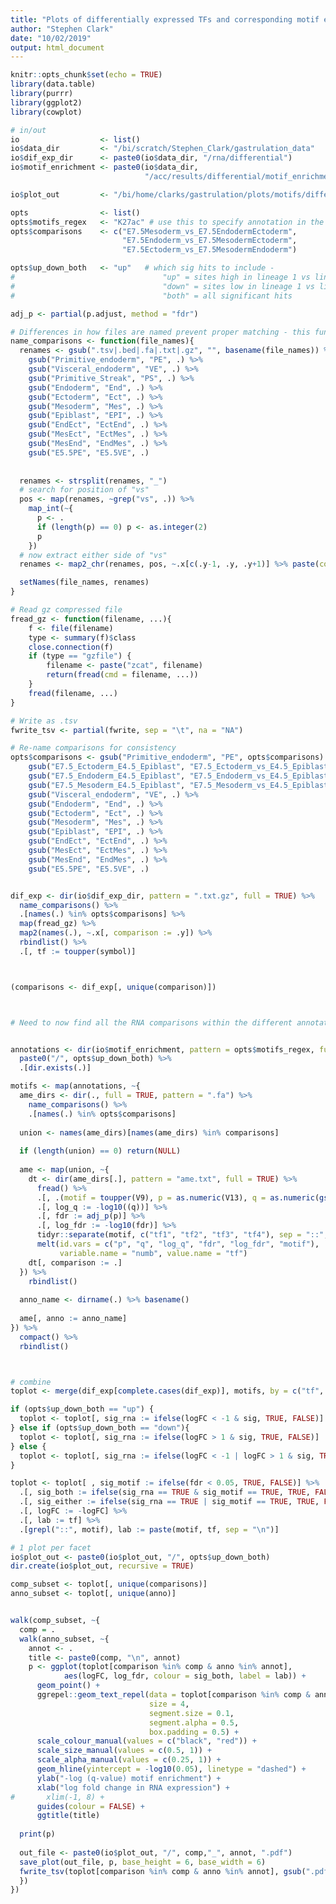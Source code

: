 ---
title: "Plots of differentially expressed TFs and corresponding motif enrichment score"
author: "Stephen Clark"
date: "10/02/2019"
output: html_document
---

```{r load_modules, echo=FALSE, include=FALSE}
knitr::opts_chunk$set(echo = TRUE)
library(data.table)
library(purrr)
library(ggplot2)
library(cowplot)
```

```{r define_opts, echo=FALSE, include=FALSE}


# in/out
io                  <- list()
io$data_dir         <- "/bi/scratch/Stephen_Clark/gastrulation_data"
io$dif_exp_dir      <- paste0(io$data_dir, "/rna/differential")
io$motif_enrichment <- paste0(io$data_dir,
                              "/acc/results/differential/motif_enrichment/background_all_k27ac")

io$plot_out         <- "/bi/home/clarks/gastrulation/plots/motifs/diffexp_diffacc/background_all_k27ac"

opts                <- list()
opts$motifs_regex   <- "K27ac" # use this to specify annotation in the name of the motif enrichment file
opts$comparisons    <- c("E7.5Mesoderm_vs_E7.5EndodermEctoderm",
                         "E7.5Endoderm_vs_E7.5MesodermEctoderm",
                         "E7.5Ectoderm_vs_E7.5MesodermEndoderm")

opts$up_down_both   <- "up"   # which sig hits to include - 
#                                 "up" = sites high in lineage 1 vs lineage 2
#                                 "down" = sites low in lineage 1 vs lineage 2
#                                 "both" = all significant hits


```

```{r functions}
adj_p <- partial(p.adjust, method = "fdr")

# Differences in how files are named prevent proper matching - this function corrects names to a standard format
name_comparisons <- function(file_names){
  renames <- gsub(".tsv|.bed|.fa|.txt|.gz", "", basename(file_names)) %>%
    gsub("Primitive_endoderm", "PE", .) %>%
    gsub("Visceral_endoderm", "VE", .) %>%
    gsub("Primitive_Streak", "PS", .) %>%
    gsub("Endoderm", "End", .) %>%
    gsub("Ectoderm", "Ect", .) %>%
    gsub("Mesoderm", "Mes", .) %>%
    gsub("Epiblast", "EPI", .) %>%
    gsub("EndEct", "EctEnd", .) %>%
    gsub("MesEct", "EctMes", .) %>%
    gsub("MesEnd", "EndMes", .) %>%
    gsub("E5.5PE", "E5.5VE", .) 
  
  
  renames <- strsplit(renames, "_") 
  # search for position of "vs"
  pos <- map(renames, ~grep("vs", .)) %>%
    map_int(~{
      p <- .
      if (length(p) == 0) p <- as.integer(2)
      p
    })
  # now extract either side of "vs"
  renames <- map2_chr(renames, pos, ~.x[c(.y-1, .y, .y+1)] %>% paste(collapse = "_"))

  setNames(file_names, renames)
}

# Read gz compressed file
fread_gz <- function(filename, ...){
    f <- file(filename)
    type <- summary(f)$class
    close.connection(f)
    if (type == "gzfile") {
        filename <- paste("zcat", filename)
        return(fread(cmd = filename, ...))
    }
    fread(filename, ...)
}

# Write as .tsv
fwrite_tsv <- partial(fwrite, sep = "\t", na = "NA")
```

```{r load_data}
# Re-name comparisons for consistency
opts$comparisons <- gsub("Primitive_endoderm", "PE", opts$comparisons) %>%
    gsub("E7.5_Ectoderm_E4.5_Epiblast", "E7.5_Ectoderm_vs_E4.5_Epiblast", .) %>%
    gsub("E7.5_Endoderm_E4.5_Epiblast", "E7.5_Endoderm_vs_E4.5_Epiblast", .) %>%
    gsub("E7.5_Mesoderm_E4.5_Epiblast", "E7.5_Mesoderm_vs_E4.5_Epiblast", .) %>%
    gsub("Visceral_endoderm", "VE", .) %>%
    gsub("Endoderm", "End", .) %>%
    gsub("Ectoderm", "Ect", .) %>%
    gsub("Mesoderm", "Mes", .) %>%
    gsub("Epiblast", "EPI", .) %>%
    gsub("EndEct", "EctEnd", .) %>%
    gsub("MesEct", "EctMes", .) %>%
    gsub("MesEnd", "EndMes", .) %>%
    gsub("E5.5PE", "E5.5VE", .)


dif_exp <- dir(io$dif_exp_dir, pattern = ".txt.gz", full = TRUE) %>%
  name_comparisons() %>%
  .[names(.) %in% opts$comparisons] %>%
  map(fread_gz) %>%
  map2(names(.), ~.x[, comparison := .y]) %>%
  rbindlist() %>%
  .[, tf := toupper(symbol)]



(comparisons <- dif_exp[, unique(comparison)])



# Need to now find all the RNA comparisons within the different annotations we have i.e. map by annotation then by comparisons


annotations <- dir(io$motif_enrichment, pattern = opts$motifs_regex, full = TRUE) %>%
  paste0("/", opts$up_down_both) %>%
  .[dir.exists(.)]

motifs <- map(annotations, ~{
  ame_dirs <- dir(., full = TRUE, pattern = ".fa") %>%
    name_comparisons() %>%
    .[names(.) %in% opts$comparisons]
  
  union <- names(ame_dirs)[names(ame_dirs) %in% comparisons]
  
  if (length(union) == 0) return(NULL)
  
  ame <- map(union, ~{
    dt <- dir(ame_dirs[.], pattern = "ame.txt", full = TRUE) %>%
      fread() %>%
      .[, .(motif = toupper(V9), p = as.numeric(V13), q = as.numeric(gsub(")", "", V16)))]  %>%
      .[, log_q := -log10((q))] %>%
      .[, fdr := adj_p(p)] %>%
      .[, log_fdr := -log10(fdr)] %>%
      tidyr::separate(motif, c("tf1", "tf2", "tf3", "tf4"), sep = "::", fill = "right", extra = "drop", remove = FALSE) %>%
      melt(id.vars = c("p", "q", "log_q", "fdr", "log_fdr", "motif"),
           variable.name = "numb", value.name = "tf")
    dt[, comparison := .]
  }) %>%
    rbindlist()
  
  anno_name <- dirname(.) %>% basename()
    
  ame[, anno := anno_name]
}) %>%
  compact() %>%
  rbindlist()



# combine 
toplot <- merge(dif_exp[complete.cases(dif_exp)], motifs, by = c("tf", "comparison"))

if (opts$up_down_both == "up") {
  toplot <- toplot[, sig_rna := ifelse(logFC < -1 & sig, TRUE, FALSE)]
} else if (opts$up_down_both == "down"){
  toplot <- toplot[, sig_rna := ifelse(logFC > 1 & sig, TRUE, FALSE)]
} else {
  toplot <- toplot[, sig_rna := ifelse(logFC < -1 | logFC > 1 & sig, TRUE, FALSE)]
}

toplot <- toplot[ , sig_motif := ifelse(fdr < 0.05, TRUE, FALSE)] %>%
  .[, sig_both := ifelse(sig_rna == TRUE & sig_motif == TRUE, TRUE, FALSE)] %>%
  .[, sig_either := ifelse(sig_rna == TRUE | sig_motif == TRUE, TRUE, FALSE)] %>%
  .[, logFC := -logFC] %>%
  .[, lab := tf] %>%
  .[grepl("::", motif), lab := paste(motif, tf, sep = "\n")]

```

```{r plot}

# 1 plot per facet
io$plot_out <- paste0(io$plot_out, "/", opts$up_down_both)
dir.create(io$plot_out, recursive = TRUE)

comp_subset <- toplot[, unique(comparisons)]
anno_subset <- toplot[, unique(anno)]


walk(comp_subset, ~{
  comp = .
  walk(anno_subset, ~{
    annot <- .
    title <- paste0(comp, "\n", annot)
    p <- ggplot(toplot[comparison %in% comp & anno %in% annot], 
            aes(logFC, log_fdr, colour = sig_both, label = lab)) +
      geom_point() +
      ggrepel::geom_text_repel(data = toplot[comparison %in% comp & anno %in% annot][sig_motif == TRUE], #[order(fdr)][1:20], 
                               size = 4, 
                               segment.size = 0.1, 
                               segment.alpha = 0.5, 
                               box.padding = 0.5) +
      scale_colour_manual(values = c("black", "red")) +
      scale_size_manual(values = c(0.5, 1)) +
      scale_alpha_manual(values = c(0.25, 1)) +
      geom_hline(yintercept = -log10(0.05), linetype = "dashed") +
      ylab("-log (q-value) motif enrichment") +
      xlab("log fold change in RNA expression") +
#       xlim(-1, 8) +
      guides(colour = FALSE) +
      ggtitle(title)
    
  print(p)
  
  out_file <- paste0(io$plot_out, "/", comp,"_", annot, ".pdf")
  save_plot(out_file, p, base_height = 6, base_width = 6)
  fwrite_tsv(toplot[comparison %in% comp & anno %in% annot], gsub(".pdf", ".tsv", out_file))
  })
})
```


